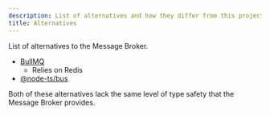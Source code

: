 ```yaml
---
description: List of alternatives and how they differ from this project
title: Alternatives
---
```


List of alternatives to the Message Broker.

- [BullMQ](https://docs.bullmq.io)
    - Relies on Redis
- [@node-ts/bus](https://bus.node-ts.com)

Both of these alternatives lack the same level of type safety that the Message Broker provides.
